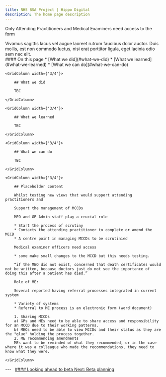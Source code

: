 ```yaml
---
title: NHS BSA Project | Hippo Digital
description: The home page description
---
```


<Heading caption='Challenging our riskiest assumptions' tag='h1'>Only Attending Practitioners and Medical Examiners need access to the form</Heading>

<GridRow>
    <GridColumn width={'2/3'}>
        <LeadParagraph>
            Vivamus sagittis lacus vel augue laoreet rutrum faucibus dolor auctor. Duis mollis, est non commodo luctus, nisi erat porttitor ligula, eget lacinia odio sem nec elit.
        </LeadParagraph>
    </GridColumn>
    <GridColumn width={'1/3'}>
        <nav className="in-page-nav">
            #### On this page
            * [What we did](#what-we-did)
            * [What we learned](#what-we-learned)
            * [What we can do](#what-we-can-do)
        </nav>
    </GridColumn>
</GridRow>

<GridRow>
    
    <GridColumn width={'3/4'}>

        ## What we did
        
        TBC

    </GridColumn>
    
    <GridColumn width={'3/4'}>
        
        ## What we learned

        TBC

    </GridColumn>

    <GridColumn width={'3/4'}>

        ## What we can do

        TBC

    </GridColumn>
    
    <GridColumn width={'3/4'}>

        ## Placeholder content

        Whilst testing new views that would support attending practitioners and

        Support the management of MCCDs
        
        MEO and GP Admin staff play a crucial role
        
        * Start the process of scrutiny
        * Contacts the attending practitioner to complete or amend the MCCD
        * A centre point in managing MCCDs to be scrutinied
        
        Medical examiner officers need access
        
        * some make small changes to the MCCD but this needs testing.
        
        “if the MEO did not exist, concerned that death certificates would not be written, because doctors just do not see the importance of doing this after a patient has died.”
        
        Role of ME:

        Several reported having referral processes integrated in current system
        
        * Variety of systems
        * Referral to ME process is an electronic form (word document)
        
        1. Sharing MCCDs  
        a) GPs and MEs need to be able to share access and responsibility for an MCCD due to their working patterns.  
        b) MEOs need to be able to view MCCDs and their status as they are the "glue" holding the process together.
        2. ME recommending amendments  
        MEs want to be reminded of what they recommended, or in the case where it was a colleague who made the recommendations, they need to know what they were.

    </GridColumn>

</GridRow>

<GridRow>
    <GridColumn width={'full'}>
        ---
    </GridColumn>
</GridRow>
<GridRow>
    <GridColumn width={'1/2'}>
        &nbsp;
    </GridColumn>
    <GridColumn width={'1/2'}>
        <a className="next-page" href="/beta/planning">
            #### Looking ahead to beta
            Next: <span>Beta planning</span>
        </a>
    </GridColumn>
</GridRow>
